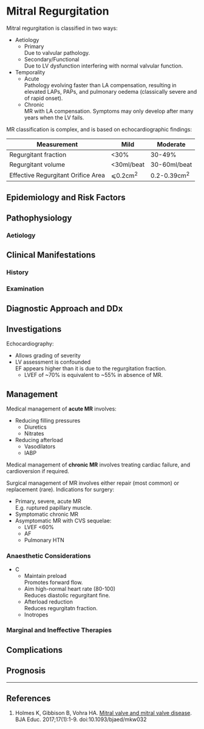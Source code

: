 # Mitral Regurgitation


Mitral regurgitation is classified in two ways:

* Aetiology
	* Primary  
	Due to valvular pathology.
	* Secondary/Functional  
	Due to LV dysfunction interfering with normal valvular function.
* Temporality
	* Acute  
	Pathology evolving faster than LA compensation, resulting in elevated LAPs, PAPs, and pulmonary oedema (classically severe and of rapid onset).
	* Chronic  
	MR with LA compensation. Symptoms may only develop after many years when the LV fails.


MR classification is complex, and is based on echocardiographic findings:

|Measurement|Mild|Moderate|Severe|
|--|--|--|
|Regurgitant fraction|<30%|30-49%|>50%
|Regurgitant volume|<30ml/beat|30-60ml/beat|>60ml/beat|
|Effective Regurgitant Orifice Area|⩽0.2cm^2^|0.2-0.39cm^2^|>0.4cm^2^|

## Epidemiology and Risk Factors

## Pathophysiology

### Aetiology

## Clinical Manifestations

### History

### Examination

## Diagnostic Approach and DDx

## Investigations

Echocardiography:

* Allows grading of severity
* LV assessment is confounded  
EF appears higher than it is due to the regurgitation fraction.
	* LVEF of ~70% is equivalent to ~55% in absence of MR.

## Management

Medical management of **acute MR** involves:

* Reducing filling pressures
	* Diuretics
	* Nitrates
* Reducing afterload
	* Vasodilators
	* IABP

Medical management of **chronic MR** involves treating cardiac failure, and cardioversion if required.

Surgical management of MR involves either repair (most common) or replacement (rare). Indications for surgery:

* Primary, severe, acute MR  
E.g. ruptured papillary muscle.
* Symptomatic chronic MR
* Asymptomatic MR with CVS sequelae:
	* LVEF <60%
	* AF
	* Pulmonary HTN


### Anaesthetic Considerations

* C
	* Maintain preload  
	Promotes forward flow.
	* Aim high-normal heart rate (80-100)  
	Reduces diastolic regurgitant fine.
	* Afterload reduction  
	Reduces regurgitatn fraction.
	* Inotropes



### Marginal and Ineffective Therapies

## Complications

## Prognosis


---

## References

1. Holmes K, Gibbison B, Vohra HA. [Mitral valve and mitral valve disease](https://academic.oup.com/bjaed/article/17/1/1/2706111). BJA Educ. 2017;17(1):1-9. doi:10.1093/bjaed/mkw032